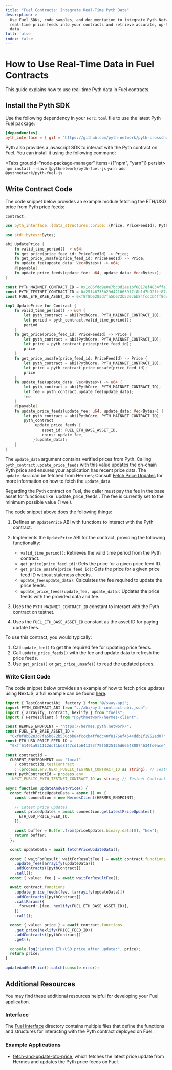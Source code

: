 ```yaml
---
title: "Fuel Contracts: Integrate Real-Time Pyth Data"
description: >-
  Use Fuel SDKs, code samples, and documentation to integrate Pyth Network
  real-time price feeds into your contracts and retrieve accurate, up-to-date
  data.
full: false
index: false
---
```


# How to Use Real-Time Data in Fuel Contracts

This guide explains how to use real-time Pyth data in Fuel contracts.

## Install the Pyth SDK

Use the following dependency in your `Forc.toml` file to use the latest Pyth Fuel package:

```toml copy
[dependencies]
pyth_interface = { git = "https://github.com/pyth-network/pyth-crosschain", tag = "pyth-fuel-contract-v0.5.0" }
```

Pyth also provides a javascript SDK to interact with the Pyth contract on Fuel. You can install it using the following command:

<Tabs groupId="node-package-manager" items={["npm", "yarn"]} persist>
  <Tab>``` npm install --save @pythnetwork/pyth-fuel-js ```</Tab>
  <Tab>``` yarn add @pythnetwork/pyth-fuel-js ```</Tab>
</Tabs>

## Write Contract Code

The code snippet below provides an example module fetching the ETH/USD price from Pyth price feeds:

```rust copy
contract;

use pyth_interface::{data_structures::price::{Price, PriceFeedId}, PythCore};

use std::bytes::Bytes;

abi UpdatePrice {
    fn valid_time_period() -> u64;
    fn get_price(price_feed_id: PriceFeedId) -> Price;
    fn get_price_unsafe(price_feed_id: PriceFeedId) -> Price;
    fn update_fee(update_data: Vec<Bytes>) -> u64;
    #[payable]
    fn update_price_feeds(update_fee: u64, update_data: Vec<Bytes>);
}

const PYTH_MAINNET_CONTRACT_ID = 0x1c86fdd9e0e7bc0d2ae1bf6817ef4834ffa7247655701ee1b031b52a24c523da; // Mainnet Contract
const PYTH_TESTNET_CONTRACT_ID = 0x25146735b29d4216639f7f8b1d7b921ff87a1d3051de62d6cceaacabeb33b8e7; // Testnet Contract
const FUEL_ETH_BASE_ASSET_ID = 0xf8f8b6283d7fa5b672b530cbb84fcccb4ff8dc40f8176ef4544ddb1f1952ad07;

impl UpdatePrice for Contract {
    fn valid_time_period() -> u64 {
        let pyth_contract = abi(PythCore, PYTH_MAINNET_CONTRACT_ID);
        let period = pyth_contract.valid_time_period();
        period
    }
    fn get_price(price_feed_id: PriceFeedId) -> Price {
        let pyth_contract = abi(PythCore, PYTH_MAINNET_CONTRACT_ID);
        let price = pyth_contract.price(price_feed_id);
        price
    }
    fn get_price_unsafe(price_feed_id: PriceFeedId) -> Price {
        let pyth_contract = abi(PythCore, PYTH_MAINNET_CONTRACT_ID);
        let price = pyth_contract.price_unsafe(price_feed_id);
        price
    }
    fn update_fee(update_data: Vec<Bytes>) -> u64 {
        let pyth_contract = abi(PythCore, PYTH_MAINNET_CONTRACT_ID);
        let fee = pyth_contract.update_fee(update_data);
        fee
    }
    #[payable]
    fn update_price_feeds(update_fee: u64, update_data: Vec<Bytes>) {
        let pyth_contract = abi(PythCore, PYTH_MAINNET_CONTRACT_ID);
        pyth_contract
            .update_price_feeds {
                asset_id: FUEL_ETH_BASE_ASSET_ID,
                coins: update_fee,
            }(update_data);
    }
}
```

The `update_data` argument contains verified prices from Pyth.
Calling `pyth_contract.update_price_feeds` with this value updates the on-chain Pyth price and ensures your application has recent price data.
The `update_data` can be fetched from Hermes; Consult [Fetch Price Updates](https://docs.pyth.network/price-feeds/fetch-price-updates) for more information on how to fetch the `update_data`.

<Callout variant="info" icon="ℹ️">
  Regarding the Pyth contract on Fuel, the caller must pay the fee in the base
  asset for functions like `update_price_feeds`. The fee is currently set to the
  minimum possible value (1 wei).
</Callout>

The code snippet above does the following things:

1. Defines an `UpdatePrice` ABI with functions to interact with the Pyth contract.
2. Implements the `UpdatePrice` ABI for the contract, providing the following functionality:

   - `valid_time_period()`: Retrieves the valid time period from the Pyth contract.
   - `get_price(price_feed_id)`: Gets the price for a given price feed ID.
   - `get_price_unsafe(price_feed_id)`: Gets the price for a given price feed ID without staleness checks.
   - `update_fee(update_data)`: Calculates the fee required to update the price feeds.
   - `update_price_feeds(update_fee, update_data)`: Updates the price feeds with the provided data and fee.

3. Uses the `PYTH_MAINNET_CONTRACT_ID` constant to interact with the Pyth contract on testnet.
4. Uses the `FUEL_ETH_BASE_ASSET_ID` constant as the asset ID for paying update fees.

To use this contract, you would typically:

1. Call `update_fee()` to get the required fee for updating price feeds.
2. Call `update_price_feeds()` with the fee and update data to refresh the price feeds.
3. Use `get_price()` or `get_price_unsafe()` to read the updated prices.

### Write Client Code

The code snippet below provides an example of how to fetch price updates using NextJS, a full example can be found [here](https://github.com/pyth-network/pyth-examples/tree/main/price_feeds/fuel/fetch-and-update-btc-price).

```ts copy
import { TestContractAbi__factory } from "@/sway-api";
import PYTH_CONTRACT_ABI from "../abi/pyth-contract-abi.json";
import { arrayify, Contract, hexlify } from "fuels";
import { HermesClient } from "@pythnetwork/hermes-client";

const HERMES_ENDPOINT = "https://hermes.pyth.network/";
const FUEL_ETH_BASE_ASSET_ID =
  "0xf8f8b6283d7fa5b672b530cbb84fcccb4ff8dc40f8176ef4544ddb1f1952ad07";
const ETH_USD_PRICE_FEED_ID =
  "0xff61491a931112ddf1bd8147cd1b641375f79f5825126d665480874634fd0ace"; // ETH/USD

const contractId =
  CURRENT_ENVIRONMENT === "local"
    ? contractIds.testContract
    : (process.env.NEXT_PUBLIC_TESTNET_CONTRACT_ID as string); // Testnet Contract ID
const pythContractId = process.env
  .NEXT_PUBLIC_PYTH_TESTNET_CONTRACT_ID as string; // Testnet Contract ID

async function updateAndGetPrice() {
  const fetchPriceUpdateData = async () => {
    const connection = new HermesClient(HERMES_ENDPOINT);

    // Latest price updates
    const priceUpdates = await connection.getLatestPriceUpdates([
      ETH_USD_PRICE_FEED_ID,
    ]);

    const buffer = Buffer.from(priceUpdates.binary.data[0], "hex");
    return buffer;
  };

  const updateData = await fetchPriceUpdateData();

  const { waitForResult: waitForResultFee } = await contract.functions
    .update_fee([arrayify(updateData)])
    .addContracts([pythContract])
    .call();
  const { value: fee } = await waitForResultFee();

  await contract.functions
    .update_price_feeds(fee, [arrayify(updateData)])
    .addContracts([pythContract])
    .callParams({
      forward: [fee, hexlify(FUEL_ETH_BASE_ASSET_ID)],
    })
    .call();

  const { value: price } = await contract.functions
    .get_price(hexlify(PRICE_FEED_ID))
    .addContracts([pythContract])
    .get();

  console.log("Latest ETH/USD price after update:", price);
  return price;
}

updateAndGetPrice().catch(console.error);
```

## Additional Resources

You may find these additional resources helpful for developing your Fuel application.

### Interface

The [Fuel Interface](https://github.com/pyth-network/pyth-crosschain/tree/main/target_chains/fuel/contracts/pyth-interface/src) directory contains multiple files that define the functions and structures for interacting with the Pyth contract deployed on Fuel.

### Example Applications

- [fetch-and-update-btc-price](https://github.com/pyth-network/pyth-examples/tree/main/price_feeds/fuel/fetch-and-update-btc-price), which fetches the latest price update from Hermes and updates the Pyth price feeds on Fuel.
